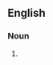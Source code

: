 {{also|bellybuttons|belly buttons}}

==English==

===Noun===
{{head|en|noun form}}

# {{plural of|en|belly-button}}